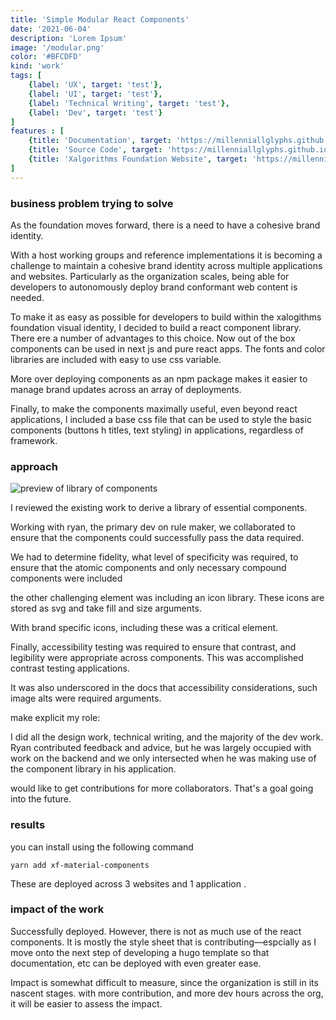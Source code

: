 ```yaml
---
title: 'Simple Modular React Components'
date: '2021-06-04'
description: 'Lorem Ipsum'
image: '/modular.png'
color: '#BFCDFD'
kind: 'work'
tags: [
    {label: 'UX', target: 'test'},
    {label: 'UI', target: 'test'},
    {label: 'Technical Writing', target: 'test'},
    {label: 'Dev', target: 'test'}
]
features : [
    {title: 'Documentation', target: 'https://millenniallglyphs.github.io/neighborhood-scale-software-patterns/'},
    {title: 'Source Code', target: 'https://millenniallglyphs.github.io/neighborhood-scale-software-patterns/'},
    {title: 'Xalgorithms Foundation Website', target: 'https://millenniallglyphs.github.io/neighborhood-scale-software-patterns/'}
]
---
```


### business problem trying to solve

As the foundation moves forward, there is a need to have a cohesive brand identity.

With a host working groups and reference implementations it is becoming a challenge to maintain a cohesive brand identity across multiple applications and websites. Particularly as the organization scales, being able for developers to autonomously deploy brand conformant web content is needed.

To make it as easy as possible for developers to build within the xalogithms foundation visual identity, I decided to build a react component library. There ere a number of advantages to this choice. Now out of the box components can be used in next js and pure react apps. The fonts and color libraries are included with easy to use css variable.

More over deploying components as an npm package makes it easier to manage brand updates across an array of deployments.

Finally, to make the components maximally useful, even beyond react applications, I included a base css file that can be used to style the basic components (buttons h titles, text styling) in applications, regardless of framework. 

### approach

![preview of library of components](/components.png)

I reviewed the existing work to derive a library of essential components. 

Working with ryan, the primary dev on rule maker, we collaborated to ensure that the components could successfully pass the data required. 

We had to determine fidelity, what level of specificity was required, to ensure that the atomic components and only necessary compound components were included

the other challenging element was including an icon library. These icons are stored as svg and take fill and size arguments.

With brand specific icons, including these was a critical element.

Finally, accessibility testing was required to ensure that contrast, and legibility were appropriate across components. This was accomplished contrast testing applications.

It was also underscored in the docs that accessibility considerations, such image alts were required arguments. 

make explicit my role:

I did all the design work, technical writing, and the majority of the dev work. Ryan contributed feedback and advice, but he was largely occupied with work on the backend and we only intersected when he was making use of the component library in his application.

would like to get contributions for more collaborators. That's a goal going into the future. 

### results

you can install using the following command 

`yarn add xf-material-components`

These are deployed across 3 websites and 1 application .

### impact of the work

Successfully deployed. However, there is not as much use of the react components. It is mostly the style sheet that is contributing—espcially as I move onto the next step of developing a hugo template so that documentation, etc can be deployed with even greater ease.

Impact is somewhat difficult to measure, since the organization is still in its  nascent stages. with more contribution, and more dev hours across the org, it will be easier to assess the impact.